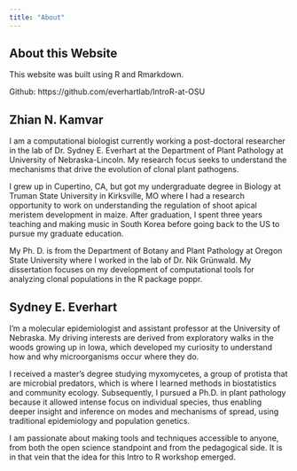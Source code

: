 ```yaml
---
title: "About"
---
```


## About this Website

This website was built using R and Rmarkdown.

Github: https://github.com/everhartlab/IntroR-at-OSU

## Zhian N. Kamvar

I am a computational biologist currently working a post-doctoral researcher in the lab of Dr. Sydney E. Everhart at the Department of Plant Pathology at University of Nebraska-Lincoln. My research focus seeks to understand the mechanisms that drive the evolution of clonal plant pathogens.

I grew up in Cupertino, CA, but got my undergraduate degree in Biology at Truman State University in Kirksville, MO where I had a research opportunity to work on understanding the regulation of shoot apical meristem development in maize. After graduation, I spent three years teaching and making music in South Korea before going back to the US to pursue my graduate education.

My Ph. D. is from the Department of Botany and Plant Pathology at Oregon State University where I worked in the lab of Dr. Nik Grünwald. My dissertation focuses on my development of computational tools for analyzing clonal populations in the R package poppr.

## Sydney E. Everhart

I'm a molecular epidemiologist and assistant professor at the University of Nebraska.  My driving interests are derived from exploratory walks in the woods growing up in Iowa, which developed my curiosity to understand how and why microorganisms occur where they do.

I received a master's degree studying myxomycetes, a group of protista that are microbial predators, which is where I learned methods in biostatistics and community ecology.  Subsequently, I pursued a Ph.D. in plant pathology because it allowed intense focus on individual species, thus enabling deeper insight and inference on modes and mechanisms of spread, using traditional epidemiology and population genetics.

I am passionate about making tools and techniques accessible to anyone, from both the open science standpoint and from the pedagogical side.  It is in that vein that the idea for this Intro to R workshop emerged.